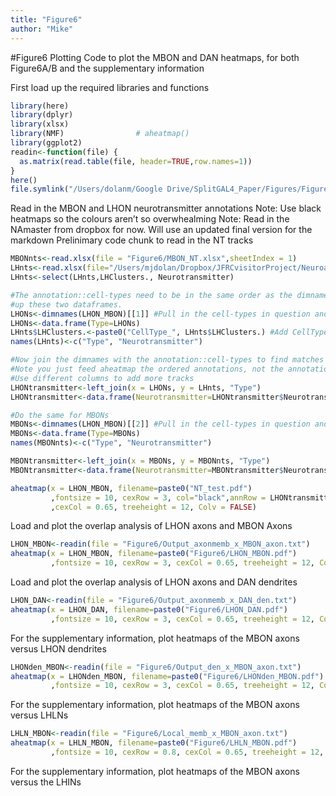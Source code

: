 ```yaml
---
title: "Figure6"
author: "Mike"
---
```

#Figure6 Plotting 
Code to plot the MBON and DAN heatmaps, for both Figure6A/B and the supplementary information

First load up the required libraries and functions
```r
library(here)
library(dplyr)
library(xlsx)
library(NMF)                # aheatmap()
library(ggplot2)
readin<-function(file) {
  as.matrix(read.table(file, header=TRUE,row.names=1))
}
here()
file.symlink("/Users/dolanm/Google Drive/SplitGAL4_Paper/Figures/Figure6", here())
```

Read in the MBON and LHON neurotransmitter annotations 
Note: Use black heatmaps so the colours aren't so overwhealming
Note: Read in the NAmaster from dropbox for now. Will use an updated final version for the markdown
Prelinimary code chunk to read in the NT tracks 
```r
MBONnts<-read.xlsx(file = "Figure6/MBON_NT.xlsx",sheetIndex = 1)
LHnts<-read.xlsx(file="/Users/mjdolan/Dropbox/JFRCvisitorProject/Neuroanatomy_Master.xlsx", sheetIndex = 1)
LHnts<-select(LHnts,LHClusters., Neurotransmitter)

#The annotation::cell-types need to be in the same order as the dimnames in the matrix to be read in correctly. Need to match
#up these two dataframes. 
LHONs<-dimnames(LHON_MBON)[[1]] #Pull in the cell-types in question and get their order 
LHONs<-data.frame(Type=LHONs)
LHnts$LHClusters.<-paste0("CellType_", LHnts$LHClusters.) #Add CellType to all the names to match them with left_join, remove this with new naming system 
names(LHnts)<-c("Type", "Neurotransmitter")

#Now join the dimnames with the annotation::cell-types to find matches but maintain matrix order.
#Note you just feed aheatmap the ordered annotations, not the annotation::cell-types pairs.
#Use different columns to add more tracks 
LHONtransmitter<-left_join(x = LHONs, y = LHnts, "Type")
LHONtransmitter<-data.frame(Neurotransmitter=LHONtransmitter$Neurotransmitter)

#Do the same for MBONs 
MBONs<-dimnames(LHON_MBON)[[2]] #Pull in the cell-types in question and get their order 
MBONs<-data.frame(Type=MBONs)
names(MBONnts)<-c("Type", "Neurotransmitter")

MBONtransmitter<-left_join(x = MBONs, y = MBONnts, "Type")
MBONtransmitter<-data.frame(Neurotransmitter=MBONtransmitter$Neurotransmitter)

aheatmap(x = LHON_MBON, filename=paste0("NT_test.pdf")
         ,fontsize = 10, cexRow = 3, col="black",annRow = LHONtransmitter, annCol=MBONtransmitter, annColors  = "Dark2"
         ,cexCol = 0.65, treeheight = 12, Colv = FALSE)

```

Load and plot the overlap analysis of LHON axons and MBON Axons  
```r
LHON_MBON<-readin(file = "Figure6/Output_axonmemb_x_MBON_axon.txt")
aheatmap(x = LHON_MBON, filename=paste0("Figure6/LHON_MBON.pdf")
         ,fontsize = 10, cexRow = 3, cexCol = 0.65, treeheight = 12, Colv = FALSE)
```

Load and plot the overlap analysis of LHON axons and DAN dendrites 
```r
LHON_DAN<-readin(file = "Figure6/Output_axonmemb_x_DAN_den.txt")
aheatmap(x = LHON_DAN, filename=paste0("Figure6/LHON_DAN.pdf")
         ,fontsize = 10, cexRow = 3, cexCol = 0.65, treeheight = 12, Colv = FALSE)
```

For the supplementary information, plot heatmaps of the MBON axons versus LHON dendrites 
```r
LHONden_MBON<-readin(file = "Figure6/Output_den_x_MBON_axon.txt")
aheatmap(x = LHONden_MBON, filename=paste0("Figure6/LHONden_MBON.pdf")
         ,fontsize = 10, cexRow = 3, cexCol = 0.65, treeheight = 12, Colv = FALSE)
```

For the supplementary information, plot heatmaps of the MBON axons versus LHLNs
```r
LHLN_MBON<-readin(file = "Figure6/Local_memb_x_MBON_axon.txt")
aheatmap(x = LHLN_MBON, filename=paste0("Figure6/LHLN_MBON.pdf")
         ,fontsize = 10, cexRow = 0.8, cexCol = 0.65, treeheight = 12, Colv = FALSE)
```

For the supplementary information, plot heatmaps of the MBON axons versus the LHINs 
```r


```

```r


```

```r


```





